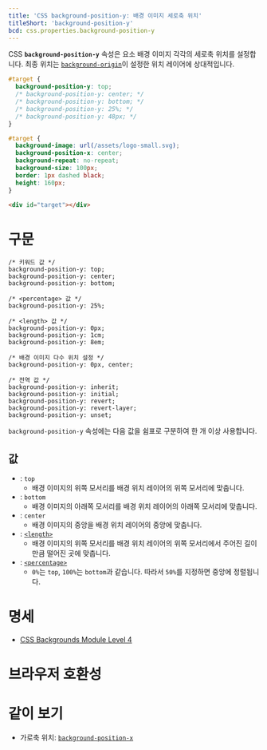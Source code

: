 ```yaml
---
title: 'CSS background-position-y: 배경 이미지 세로축 위치'
titleShort: 'background-position-y'
bcd: css.properties.background-position-y
---
```


CSS **`background-position-y`** 속성은 요소 배경 이미지 각각의 세로축 위치를 설정합니다. 최종 위치는 [`background-origin`]이 설정한 위치 레이어에 상대적입니다.

```css hidden name=demo
#target {
  background-position-y: top;
  /* background-position-y: center; */
  /* background-position-y: bottom; */
  /* background-position-y: 25%; */
  /* background-position-y: 48px; */
}
```

```css hidden name=demo filename=style
#target {
  background-image: url(/assets/logo-small.svg);
  background-position-x: center;
  background-repeat: no-repeat;
  background-size: 100px;
  border: 1px dashed black;
  height: 160px;
}
```

```html hidden name=demo
<div id="target"></div>
```

<LiveExample height={200} lang="css" name="demo" />

# 구문

```css-prop
/* 키워드 값 */
background-position-y: top;
background-position-y: center;
background-position-y: bottom;

/* <percentage> 값 */
background-position-y: 25%;

/* <length> 값 */
background-position-y: 0px;
background-position-y: 1cm;
background-position-y: 8em;

/* 배경 이미지 다수 위치 설정 */
background-position-y: 0px, center;

/* 전역 값 */
background-position-y: inherit;
background-position-y: initial;
background-position-y: revert;
background-position-y: revert-layer;
background-position-y: unset;
```

`background-position-y` 속성에는 다음 값을 쉼표로 구분하여 한 개 이상 사용합니다.

## 값

- : `top`
  - 배경 이미지의 위쪽 모서리를 배경 위치 레이어의 위쪽 모서리에 맞춥니다.
- : `bottom`
  - 배경 이미지의 아래쪽 모서리를 배경 위치 레이어의 아래쪽 모서리에 맞춥니다.
- : `center`
  - 배경 이미지의 중앙을 배경 위치 레이어의 중앙에 맞춥니다.
- : [`<length>`]
  - 배경 이미지의 위쪽 모서리를 배경 위치 레이어의 위쪽 모서리에서 주어진 길이만큼 떨어진 곳에 맞춥니다.
- : [`<percentage>`]
  - `0%`는 `top`, `100%`는 `bottom`과 같습니다. 따라서 `50%`를 지정하면 중앙에 정렬됩니다.

# 명세

- [CSS Backgrounds Module Level 4](https://drafts.csswg.org/css-backgrounds-4/#background-position-longhands)

# 브라우저 호환성

<BrowserCompat data={props.bcd} />

# 같이 보기

- 가로축 위치: [`background-position-x`]

[`<length>`]: ./length
[`<percentage>`]: ./percentage
[`background-origin`]: https://developer.mozilla.org/en-US/docs/Web/CSS/background-origin
[`background-position-x`]: ./background-position-x
